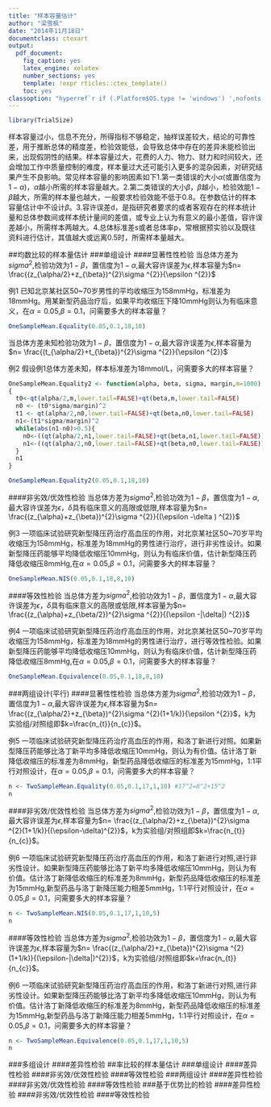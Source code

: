 ```yaml
---
title: "样本容量估计"
author: "梁雪枫"
date: "2014年11月18日"
documentclass: ctexart
output:
  pdf_document:
    fig_caption: yes
    latex_engine: xelatex
    number_sections: yes
    template: !expr rticles::ctex_template()
    toc: yes
classoption: "hyperref`r if (.Platform$OS.type != 'windows') ',nofonts'`"
---
```


```r
library(TrialSize)
```

样本容量过小，信息不充分，所得指标不够稳定，抽样误差较大，结论的可靠性差，用于推断总体的精度差，检验效能低，会导致总体中存在的差异未能检验出来，出现假阴性的结果。样本容量过大，花费的人力、物力、财力和时间较大，还会增加工作中质量控制的难度，样本量过大还可能引入更多的混杂因素，对研究结果产生不良影响。常见样本容量的影响因素如下1.第一类错误的大小$\alpha$(或置信度为$1-\alpha$)，$\alpha$越小所需的样本容量越大。2.第二类错误的大小$\beta$，$\beta$越小，检验效能$1-\beta$越大，所需的样本量也越大，一般要求检验效能不低于0.8。在参数估计的样本容量估计中不设计$\beta$。3.容许误差d，是指研究者要求的或者客观存在的样本统计量和总体参数间或样本统计量间的差值，或专业上认为有意义的最小差值，容许误差越小，所需样本两越大。4.总体标准差s或者总体率p，常根据预实验以及既往资料进行估计，其值越大或远离0.5时，所需样本量越大。

##均数比较的样本量估计
###单组设计
####显著性性检验
当总体方差为$sigma ^{2}$,检验功效为$1-\beta$，置信度为$1-\alpha$,最大容许误差为$\epsilon$,样本容量为$n= \frac{(z_{\alpha/2}+z_{\beta})^{2}\sigma ^{2}}{\epsilon ^{2}}$

例1 已知北京某社区50~70岁男性的平均收缩压为158mmHg，标准差为18mmHg。用某新型药品治疗后，如果平均收缩压下降10mmHg则认为有临床意义，在$\alpha=0.05$,$\beta=0.1$，问需要多大的样本容量？
```r
OneSampleMean.Equality(0.05,0.1,18,10)
```
当总体方差未知检验功效为$1-\beta$，置信度为$1-\alpha$,最大容许误差为$\epsilon$,样本容量为$n= \frac{(t_{\alpha/2}+t_{\beta})^{2}\sigma ^{2}}{\epsilon ^{2}}$

例2 假设例1总体方差未知，样本标准差为18mmol/L，问需要多大的样本容量？
```r
OneSampleMean.Equality2 <- function(alpha, beta, sigma, margin,m=1000)
{
  t0<-qt(alpha/2,m,lower.tail=FALSE)+qt(beta,m,lower.tail=FALSE)
  n0 <- (t0*sigma/margin)^2
  t1 <- qt(alpha/2,n0,lower.tail=FALSE)+qt(beta,n0,lower.tail=FALSE)
  n1<-(t1*sigma/margin)^2
  while(abs(n1-n0)>0.5){
    n0<-((qt(alpha/2,n1,lower.tail=FALSE)+qt(beta,n1,lower.tail=FALSE))*sigma/margin)^2
    n1<-((qt(alpha/2,n0,lower.tail=FALSE)+qt(beta,n0,lower.tail=FALSE))*sigma/margin)^2
  }
  n1
}

OneSampleMean.Equality2(0.05,0.1,18,10)
```

####非劣效/优效性检验
当总体方差为$sigma ^{2}$,检验功效为$1-\beta$，置信度为$1-\alpha$,最大容许误差为$\epsilon$，$\delta$具有临床意义的高限或低限,样本容量为$n= \frac{(z_{\alpha}+z_{\beta})^{2}\sigma ^{2}}{(\epsilon -\delta ) ^{2}}$

例3 一项临床试验研究新型降压药治疗高血压的作用，对北京某社区50~70岁平均收缩压为158mmHg，标准差为18mmHg的男性进行治疗，进行非劣性设计。如果新型降压药能够平均降低收缩压10mmHg，则认为有临床价值，估计新型降压药降低收缩压8mmHg,在$\alpha=0.05$,$\beta=0.1$，问需要多大的样本容量？
```r
OneSampleMean.NIS(0.05,0.1,18,8,10)
```
####等效性检验
当总体方差为$sigma ^{2}$,检验功效为$1-\beta$，置信度为$1-\alpha$,最大容许误差为$\epsilon$，$\delta$具有临床意义的高限或低限,样本容量为$n= \frac{(z_{\alpha}+z_{\beta/2})^{2}\sigma ^{2}}{(\epsilon -|\delta|) ^{2}}$

例4 一项临床试验研究新型降压药治疗高血压的作用，对北京某社区50~70岁平均收缩压为158mmHg，标准差为18mmHg的男性进行治疗，进行等效性检验。如果新型降压药能够平均降低收缩压10mmHg，则认为有临床价值，估计新型降压药降低收缩压8mmHg,在$\alpha=0.05$,$\beta=0.1$，问需要多大的样本容量？
```r
OneSampleMean.Equivalence(0.05,0.1,18,8,10)
```

###两组设计(平行)
####显著性性检验
当总体方差为$sigma ^{2}$,检验功效为$1-\beta$，置信度为$1-\alpha$,最大容许误差为$\epsilon$,样本容量为$n= \frac{(z_{\alpha/2}+z_{\beta})^{2}\sigma ^{2}(1+1/k)}{\epsilon ^{2}}$，k为实验组/对照组即$k=\frac{n_{t}}{n_{c}}$。

例5 一项临床试验研究新型降压药治疗高血压的作用，和洛丁新进行对照。如果新型降压药能够比洛丁新平均多降低收缩压10mmHg，则认为有价值。估计洛丁新降低收缩压的标准差为8mmHg，新型药品降低收缩压的标准差为15mmHg，1:1平行对照设计，在$\alpha=0.05$,$\beta=0.1$，问需要多大的样本容量？

```r
n <- TwoSampleMean.Equality(0.05,0.1,17,1,10) #17^2=8^2+15^2
n
```

####非劣效/优效性检验
当总体方差为$sigma ^{2}$,检验功效为$1-\beta$，置信度为$1-\alpha$,最大容许误差为$\epsilon$,样本容量为$n= \frac{(z_{\alpha/2}+z_{\beta})^{2}\sigma ^{2}(1+1/k)}{(\epsilon-\delta)^{2}}$，k为实验组/对照组即$k=\frac{n_{t}}{n_{c}}$。

例6 一项临床试验研究新型降压药治疗高血压的作用，和洛丁新进行对照,进行非劣性设计。如果新型降压药能够比洛丁新平均多降低收缩压10mmHg，则认为有价值。估计洛丁新降低收缩压的标准差为8mmHg，新型药品降低收缩压的标准差为15mmHg,新型药品与洛丁新降压能力相差5mmHg，1:1平行对照设计，在$\alpha=0.05$,$\beta=0.1$，问需要多大的样本容量？

```r
n <- TwoSampleMean.NIS(0.05,0.1,17,1,10,5)
n
```

####等效性检验
当总体方差为$sigma ^{2}$,检验功效为$1-\beta$，置信度为$1-\alpha$,最大容许误差为$\epsilon$,样本容量为$n= \frac{(z_{\alpha/2}+z_{\beta})^{2}\sigma ^{2}(1+1/k)}{(\epsilon-|\delta|)^{2}}$，k为实验组/对照组即$k=\frac{n_{t}}{n_{c}}$。

例6 一项临床试验研究新型降压药治疗高血压的作用，和洛丁新进行对照,进行非劣性设计。如果新型降压药能够比洛丁新平均多降低收缩压10mmHg，则认为有价值。估计洛丁新降低收缩压的标准差为8mmHg，新型药品降低收缩压的标准差为15mmHg,新型药品与洛丁新降压能力相差5mmHg，1:1平行对照设计，在$\alpha=0.05$,$\beta=0.1$，问需要多大的样本容量？

```r
n <- TwoSampleMean.Equivalence(0.05,0.1,17,1,10,5)
n
```

###多组设计
####差异性检验
##率比较的样本量估计
###单组设计
####差异性检验
####非劣效/优效性检验
####等效性检验
###两组设计
####差异性检验
####非劣效/优效性检验
####等效性检验
###基于优势比的检验
####差异性检验
####非劣效/优效性检验
####等效性检验
